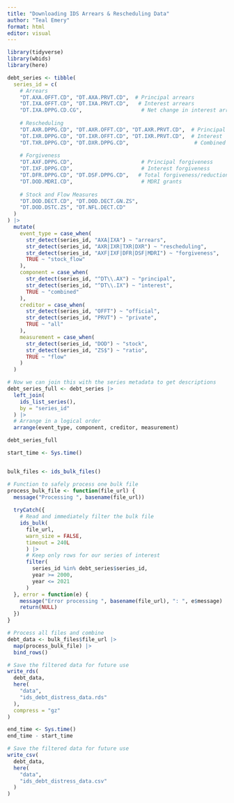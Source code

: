 ```yaml
---
title: "Downloading IDS Arrears & Rescheduling Data"
author: "Teal Emery"
format: html
editor: visual
---
```


```r
library(tidyverse)
library(wbids)
library(here)
```

```r
debt_series <- tibble(
  series_id = c(
    # Arrears
    "DT.AXA.OFFT.CD", "DT.AXA.PRVT.CD",  # Principal arrears
    "DT.IXA.OFFT.CD", "DT.IXA.PRVT.CD",   # Interest arrears
    "DT.IXA.DPPG.CD.CG",                   # Net change in interest arrears
    
    # Rescheduling
    "DT.AXR.DPPG.CD", "DT.AXR.OFFT.CD", "DT.AXR.PRVT.CD",  # Principal
    "DT.IXR.DPPG.CD", "DT.IXR.OFFT.CD", "DT.IXR.PRVT.CD",  # Interest
    "DT.TXR.DPPG.CD", "DT.DXR.DPPG.CD",                     # Combined
    
    # Forgiveness
    "DT.AXF.DPPG.CD",                      # Principal forgiveness
    "DT.IXF.DPPG.CD",                      # Interest forgiveness
    "DT.DFR.DPPG.CD", "DT.DSF.DPPG.CD",   # Total forgiveness/reduction
    "DT.DOD.MDRI.CD",                      # MDRI grants
    
    # Stock and Flow Measures
    "DT.DOD.DECT.CD", "DT.DOD.DECT.GN.ZS",
    "DT.DOD.DSTC.ZS", "DT.NFL.DECT.CD"
  )
) |>
  mutate(
    event_type = case_when(
      str_detect(series_id, "AXA|IXA") ~ "arrears",
      str_detect(series_id, "AXR|IXR|TXR|DXR") ~ "rescheduling",
      str_detect(series_id, "AXF|IXF|DFR|DSF|MDRI") ~ "forgiveness",
      TRUE ~ "stock_flow"
    ),
    component = case_when(
      str_detect(series_id, "^DT\\.AX") ~ "principal",
      str_detect(series_id, "^DT\\.IX") ~ "interest",
      TRUE ~ "combined"
    ),
    creditor = case_when(
      str_detect(series_id, "OFFT") ~ "official",
      str_detect(series_id, "PRVT") ~ "private",
      TRUE ~ "all"
    ),
    measurement = case_when(
      str_detect(series_id, "DOD") ~ "stock",
      str_detect(series_id, "ZS$") ~ "ratio",
      TRUE ~ "flow"
    )
  )

# Now we can join this with the series metadata to get descriptions
debt_series_full <- debt_series |>
  left_join(
    ids_list_series(),
    by = "series_id"
  ) |>
  # Arrange in a logical order
  arrange(event_type, component, creditor, measurement)

debt_series_full
```

```r
start_time <- Sys.time()


bulk_files <- ids_bulk_files()

# Function to safely process one bulk file
process_bulk_file <- function(file_url) {
  message("Processing ", basename(file_url))
  
  tryCatch({
    # Read and immediately filter the bulk file
    ids_bulk(
      file_url,
      warn_size = FALSE,
      timeout = 240L
      ) |>
      # Keep only rows for our series of interest
      filter(
        series_id %in% debt_series$series_id,
        year >= 2000,
        year <= 2021
      )
  }, error = function(e) {
    message("Error processing ", basename(file_url), ": ", e$message)
    return(NULL)
  })
}

# Process all files and combine
debt_data <- bulk_files$file_url |>
  map(process_bulk_file) |>
  bind_rows()

# Save the filtered data for future use
write_rds(
  debt_data,
  here(
    "data",
    "ids_debt_distress_data.rds"
  ),
  compress = "gz"
)

end_time <- Sys.time()
end_time - start_time
```

```r
# Save the filtered data for future use
write_csv(
  debt_data,
  here(
    "data",
    "ids_debt_distress_data.csv"
  )
)
```

